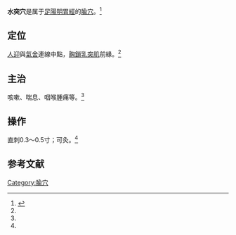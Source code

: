 {{medical}}
{{Infobox acupoint
|name = 水突穴
|image = 
|imagesize = 
|caption =
|simplified = 水突
|traditional = 水突
|code = ST10
|pinyin = Shuǐtū
|meridian = 足陽明胃經
|location = [[人迎穴|人迎]]與[[氣舍穴|氣舍]]連線中點
|treat = 咳嗽、喘息、咽喉腫痛等
|processing = 直刺0.3～0.5寸；可灸
|footnotes = 
}}
'''水突穴'''是属于[[足陽明胃經|足陽明胃經]]的[[腧穴|腧穴]]。<ref name="针灸学">{{Cite book |title=针灸学 |url=https://archive.org/details/zhenjiuxue0000unse |author=孙国杰 主编 |publisher=[[上海科学技术出版社|上海科学技术出版社]] |year=1997 |pages=[https://archive.org/details/zhenjiuxue0000unse/page/51 51] |isbn=7-5323-4102-X}}</ref>

==定位==
[[人迎穴|人迎]]與[[氣舍穴|氣舍]]連線中點，[[胸鎖乳突肌|胸鎖乳突肌]]前緣。<ref name="针灸学"/>

==主治==
咳嗽、喘息、咽喉腫痛等。<ref name="针灸学"/>

==操作==
直刺0.3～0.5寸；可灸。<ref name="针灸学"/>

==参考文献==
{{reflist}}

{{经络}}
{{足陽明胃經}}

{{DEFAULTSORT:S}}
[[Category:腧穴|Category:腧穴]]